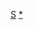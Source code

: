 {{asbox
|image=Flag of Sao Tome and Principe.svg
|category=聖多美和普林西比小作品
|subject=與[[聖多美和普林西比]]相關的
|name=Template:SaoTomePrincipe-stub
}}<noinclude>
[[Category:非洲小作品模板|S]]
[[Category:聖多美和普林西比小作品|*]]
</noinclude>